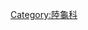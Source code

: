 {{Commons cat|Astrochelys}}
{{Classification bar|動物界|脊索動物門|爬行綱|龜鱉目|潜颈龟亚目|陸龜總科|陸龜科|馬島陸龜屬}}
{{Cat more|馬島陸龜屬}}

[[Category:陸龜科|Category:陸龜科]]